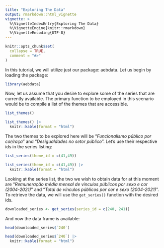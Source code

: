 ```yaml
---
title: "Exploring The Data"
output: rmarkdown::html_vignette
vignette: >
  %\VignetteIndexEntry{Exploring The Data}
  %\VignetteEngine{knitr::rmarkdown}
  %\VignetteEncoding{UTF-8}
---
```


```r
knitr::opts_chunk$set(
  collapse = TRUE,
  comment = "#>"
)
```

In this tutorial, we will utilize just our package: aebdata. Let us begin by loading the package:

```r
library(aebdata)
```

Now, let us assume that you desire to explore some of the series that are currently available. The primary function to be employed in this scenario would be to compile a list of the themes that are accessible.

```r
list_themes()
```
```r
list_themes() |>
  knitr::kable(format = "html")
```

The two themes to be explored here will be "_Funcionalismo público por cor/raça_" and "_Desigualdades no setor público_". Let's use their respective ids in the series listing:

```r
list_series(theme_id = c(41,49))
```
```r
list_series(theme_id = c(41,49)) |>
  knitr::kable(format = "html")
```

Looking at the series list, the two we wish to obtain data for at this moment are "_Remuneração média mensal de vínculos públicos por sexo e cor (2004-2021)_" and "_Total de vínculos públicos por cor e sexo (2004-2021)_". To retrieve the data, we will use the `get_series()` function with the desired ids.

```r
downloaded_series <- get_series(series_id = c(240, 241))
```

And now the data frame is available:

```r
head(downloaded_series$`240`)
```
```r
head(downloaded_series$`240`) |>
  knitr::kable(format = "html")
```
